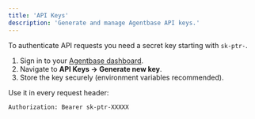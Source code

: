 ```yaml
---
title: 'API Keys'
description: 'Generate and manage Agentbase API keys.'
---
```


To authenticate API requests you need a secret key starting with `sk-ptr-`.

1. Sign in to your [Agentbase dashboard](https://agentbase.sh).
2. Navigate to **API Keys → Generate new key**.
3. Store the key securely (environment variables recommended).

Use it in every request header:
```http
Authorization: Bearer sk-ptr-XXXXX
``` 